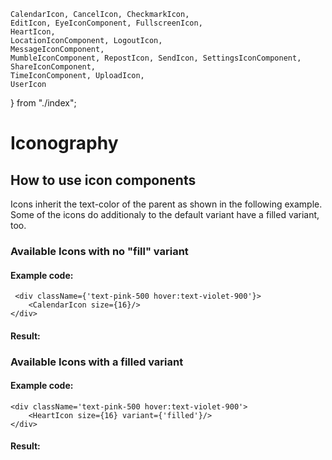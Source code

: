 
    CalendarIcon, CancelIcon, CheckmarkIcon,
    EditIcon, EyeIconComponent, FullscreenIcon,
    HeartIcon,
    LocationIconComponent, LogoutIcon,
    MessageIconComponent,
    MumbleIconComponent, RepostIcon, SendIcon, SettingsIconComponent,
    ShareIconComponent,
    TimeIconComponent, UploadIcon,
    UserIcon
} from "./index";


<Meta title="Design Tokens/Iconography" />

# Iconography
## How to use icon components
Icons inherit the text-color of the parent as shown in the following example.
Some of the icons do additionaly to the default variant have a filled variant, too.

### Available Icons with no "fill" variant
<IconGallery>
    <IconItem name="UserIcon">
        <UserIcon size={16}/>
    </IconItem>
    <IconItem name="CalendarIcon">
        <CalendarIcon size={16}/>
    </IconItem>
    <IconItem name="EditIcon">
        <EditIcon size={16} />
    </IconItem>
    <IconItem name="HeartIcon">
        <HeartIcon size={16} />
    </IconItem>
    <IconItem name="LocationIcon">
        <LocationIconComponent size={16} />
    </IconItem>
    <IconItem name="MessageIcon">
        <MessageIconComponent size={16} />
    </IconItem>
    <IconItem name="MumbleIcon">
        <MumbleIconComponent size={16} />
    </IconItem>
    <IconItem name="ShareIcon">
        <ShareIconComponent size={16}/>
    </IconItem>
    <IconItem name="TimeIcon" size={16}>
        <TimeIconComponent />
    </IconItem>
    <IconItem name="EyeIcon">
        <EyeIconComponent size={16} />
    </IconItem>
    <IconItem name="SettingsIcon">
        <SettingsIconComponent size={16} />
    </IconItem>
    <IconItem name="CancelIcon">
        <CancelIcon size={16} />
    </IconItem>
    <IconItem name="CheckmarkIcon">
        <CheckmarkIcon size={16} />
    </IconItem>
    <IconItem name="FullscreenIcon">
        <FullscreenIcon size={16} />
    </IconItem>
    <IconItem name="LogoutIcon">
        <LogoutIcon size={16} />
    </IconItem>
    <IconItem name="RepostIcon">
        <RepostIcon size={16} />
    </IconItem>
    <IconItem name="SendIcon">
        <SendIcon size={16} />
    </IconItem>
    <IconItem name="UploadIcon">
        <UploadIcon size={16} />
    </IconItem>
</IconGallery>

#### Example code:

     <div className={'text-pink-500 hover:text-violet-900'}>
        <CalendarIcon size={16}/>
    </div>

#### Result:
<div className='text-pink-500 hover:text-violet-900'>
    <CalendarIcon size={16}/>
</div>


### Available Icons with a filled variant
<IconGallery>
    <IconItem name="HeartIcon" variant={'filled'}>
        <HeartIcon size={16} />
        <HeartIcon size={16} variant={'filled'}/>
    </IconItem>
    <IconItem name="MessageIcon">
        <MessageIconComponent size={16}/>
        <MessageIconComponent size={16} variant={'filled'}/>
    </IconItem>
</IconGallery>

#### Example code:

    <div className='text-pink-500 hover:text-violet-900'>
        <HeartIcon size={16} variant={'filled'}/>
    </div>

#### Result:

<div className='text-pink-500 hover:text-violet-900'>
    <HeartIcon size={16} variant={'filled'}/>
</div>
